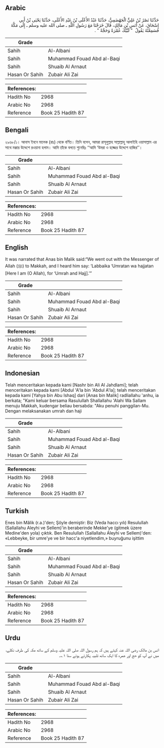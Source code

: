 ## Arabic


<div dir="rtl" lang="ar" style={{fontSize:'larger',backgroundColor:'#f8f9fa',padding:20}}>
حَدَّثَنَا نَصْرُ بْنُ عَلِيٍّ الْجَهْضَمِيُّ، حَدَّثَنَا عَبْدُ الأَعْلَى بْنُ عَبْدِ الأَعْلَى، حَدَّثَنَا يَحْيَى بْنُ أَبِي إِسْحَاقَ، عَنْ أَنَسِ بْنِ مَالِكٍ، قَالَ خَرَجْنَا مَعَ رَسُولِ اللَّهِ ـ صلى الله عليه وسلم ـ إِلَى مَكَّةَ فَسَمِعْتُهُ يَقُولُ ‏ "‏ لَبَّيْكَ عُمْرَةً وَحَجَّةً ‏"‏ ‏.‏
</div>
<div style={{backgroundColor:'#f8f9fa',padding:20, marginBottom: 10}}><table> <thead> <tr> <th>Grade</th> <th></th> </tr> </thead> <tbody> <tr><td>Sahih</td><td>Al-Albani</td></tr><tr><td>Sahih</td><td>Muhammad Fouad Abd al-Baqi</td></tr><tr><td>Sahih</td><td>Shuaib Al Arnaut</td></tr><tr><td>Hasan Or Sahih</td><td>Zubair Ali Zai</td></tr></tbody></table><table> <thead> <tr> <th>References:</th> <th></th> </tr> </thead> <tbody><tr><td>Hadith No</td><td>2968</td></tr><tr><td>Arabic No</td><td>2968</td></tr><tr><td>Reference</td><td>Book 25 Hadith 87</td></tr></tbody></table></div>

## Bengali


<div dir="ltr" lang="bn" style={{fontSize:'larger',backgroundColor:'#f8f9fa',padding:20}}>
২৯৬৮/১। আনাস ইবনে মালেক (রাঃ) থেকে বর্ণিত। তিনি বলেন, আমরা রাসূলুল্লাহ সাল্লাল্লাহু আলাইহি ওয়াসাল্লাম এর সাথে মক্কার উদ্দেশে রওয়ানা হলাম। আমি তাঁকে বলতে শুনেছিঃ ‘‘আমি ‘উমরা ও হজ্জের উদ্দেশে হাজির’’।
</div>
<div style={{backgroundColor:'#f8f9fa',padding:20, marginBottom: 10}}><table> <thead> <tr> <th>Grade</th> <th></th> </tr> </thead> <tbody> <tr><td>Sahih</td><td>Al-Albani</td></tr><tr><td>Sahih</td><td>Muhammad Fouad Abd al-Baqi</td></tr><tr><td>Sahih</td><td>Shuaib Al Arnaut</td></tr><tr><td>Hasan Or Sahih</td><td>Zubair Ali Zai</td></tr></tbody></table><table> <thead> <tr> <th>References:</th> <th></th> </tr> </thead> <tbody><tr><td>Hadith No</td><td>2968</td></tr><tr><td>Arabic No</td><td>2968</td></tr><tr><td>Reference</td><td>Book 25 Hadith 87</td></tr></tbody></table></div>

## English


<div dir="ltr" lang="en" style={{fontSize:'larger',backgroundColor:'#f8f9fa',padding:20}}>
It was narrated that Anas bin Malik said:“We went out with the Messenger of Allah (ﷺ) to Makkah, and I heard him say: ‘Labbaika ‘Umratan wa hajjatan [Here I am (O Allah), for ‘Umrah and Hajj].’”
</div>
<div style={{backgroundColor:'#f8f9fa',padding:20, marginBottom: 10}}><table> <thead> <tr> <th>Grade</th> <th></th> </tr> </thead> <tbody> <tr><td>Sahih</td><td>Al-Albani</td></tr><tr><td>Sahih</td><td>Muhammad Fouad Abd al-Baqi</td></tr><tr><td>Sahih</td><td>Shuaib Al Arnaut</td></tr><tr><td>Hasan Or Sahih</td><td>Zubair Ali Zai</td></tr></tbody></table><table> <thead> <tr> <th>References:</th> <th></th> </tr> </thead> <tbody><tr><td>Hadith No</td><td>2968</td></tr><tr><td>Arabic No</td><td>2968</td></tr><tr><td>Reference</td><td>Book 25 Hadith 87</td></tr></tbody></table></div>

## Indonesian


<div dir="ltr" lang="id" style={{fontSize:'larger',backgroundColor:'#f8f9fa',padding:20}}>
Telah menceritakan kepada kami [Nashr bin Ali Al Jahdlami]; telah menceritakan kepada kami [Abdul 'A'la bin 'Abdul A'la]; telah menceritakan kepada kami [Yahya bin Abu Ishaq] dari [Anas bin Malik] radliallahu 'anhu, ia berkata; "Kami keluar bersama Rasulullah Shallallahu 'Alahi Wa Sallam menuju Makkah, kudengar beliau bersabda: "Aku penuhi panggilan-Mu. Dengan melaksanakan umrah dan haji
</div>
<div style={{backgroundColor:'#f8f9fa',padding:20, marginBottom: 10}}><table> <thead> <tr> <th>Grade</th> <th></th> </tr> </thead> <tbody> <tr><td>Sahih</td><td>Al-Albani</td></tr><tr><td>Sahih</td><td>Muhammad Fouad Abd al-Baqi</td></tr><tr><td>Sahih</td><td>Shuaib Al Arnaut</td></tr><tr><td>Hasan Or Sahih</td><td>Zubair Ali Zai</td></tr></tbody></table><table> <thead> <tr> <th>References:</th> <th></th> </tr> </thead> <tbody><tr><td>Hadith No</td><td>2968</td></tr><tr><td>Arabic No</td><td>2968</td></tr><tr><td>Reference</td><td>Book 25 Hadith 87</td></tr></tbody></table></div>

## Turkish


<div dir="ltr" lang="tr" style={{fontSize:'larger',backgroundColor:'#f8f9fa',padding:20}}>
Enes bin Mâlik (r.a.)'den; Şöyle demiştir: Biz (Veda haccı yılı) Resulullah (Sallallahu Aleyhi ve Sellem)'in beraberinde Mekke'ye (gitmek üzere Medine'den yola) çıktık. Ben Resulullah (Sallallahu Aleyhi ve Sellem)'den: «Lebbeyke, bir umre'ye ve bir hacc'a niyetlendim,» buyruğunu işittim
</div>
<div style={{backgroundColor:'#f8f9fa',padding:20, marginBottom: 10}}><table> <thead> <tr> <th>Grade</th> <th></th> </tr> </thead> <tbody> <tr><td>Sahih</td><td>Al-Albani</td></tr><tr><td>Sahih</td><td>Muhammad Fouad Abd al-Baqi</td></tr><tr><td>Sahih</td><td>Shuaib Al Arnaut</td></tr><tr><td>Hasan Or Sahih</td><td>Zubair Ali Zai</td></tr></tbody></table><table> <thead> <tr> <th>References:</th> <th></th> </tr> </thead> <tbody><tr><td>Hadith No</td><td>2968</td></tr><tr><td>Arabic No</td><td>2968</td></tr><tr><td>Reference</td><td>Book 25 Hadith 87</td></tr></tbody></table></div>

## Urdu


<div dir="rtl" lang="ur" style={{fontSize:'larger',backgroundColor:'#f8f9fa',padding:20}}>
انس بن مالک رضی اللہ عنہ کہتے ہیں کہ ہم رسول اللہ صلی اللہ علیہ وسلم کے ساتھ مکہ کی طرف نکلے، میں نے آپ کو حج اور عمرہ کا ایک ساتھ تلبیہ پکارتے ہوئے سنا ۱؎۔
</div>
<div style={{backgroundColor:'#f8f9fa',padding:20, marginBottom: 10}}><table> <thead> <tr> <th>Grade</th> <th></th> </tr> </thead> <tbody> <tr><td>Sahih</td><td>Al-Albani</td></tr><tr><td>Sahih</td><td>Muhammad Fouad Abd al-Baqi</td></tr><tr><td>Sahih</td><td>Shuaib Al Arnaut</td></tr><tr><td>Hasan Or Sahih</td><td>Zubair Ali Zai</td></tr></tbody></table><table> <thead> <tr> <th>References:</th> <th></th> </tr> </thead> <tbody><tr><td>Hadith No</td><td>2968</td></tr><tr><td>Arabic No</td><td>2968</td></tr><tr><td>Reference</td><td>Book 25 Hadith 87</td></tr></tbody></table></div>